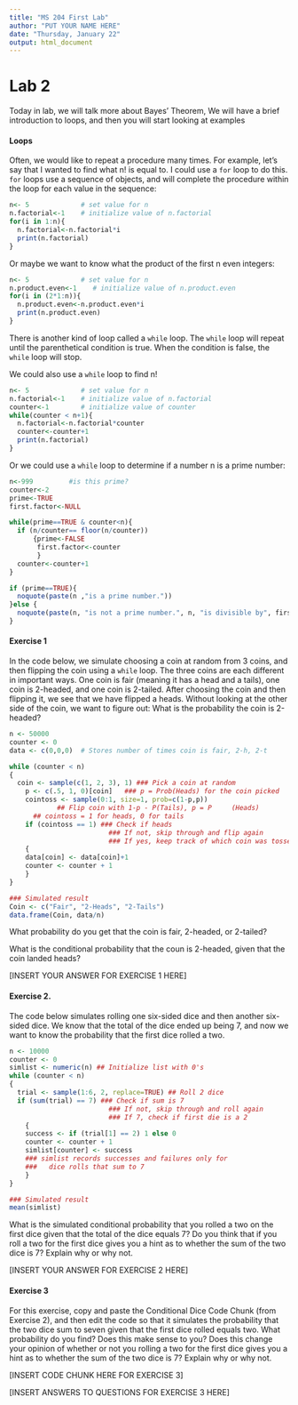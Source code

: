 ```yaml
---
title: "MS 204 First Lab"
author: "PUT YOUR NAME HERE"
date: "Thursday, January 22"
output: html_document
---
```


# Lab 2

Today in lab, we will talk more about Bayes' Theorem, We will have a brief introduction to loops, and then you will start looking at examples 


#### Loops

Often, we would like to repeat a procedure many times.  For example, let's say that I wanted to find what n! is equal to.  I could use a `for` loop to do this.  `for` loops use a sequence of objects, and will complete the procedure within the loop for each value in the sequence:

```r
n<- 5             # set value for n
n.factorial<-1    # initialize value of n.factorial  
for(i in 1:n){
  n.factorial<-n.factorial*i
  print(n.factorial)
}
```

Or maybe we want to know what the product of the first n even integers:

```r
n<- 5             # set value for n
n.product.even<-1    # initialize value of n.product.even  
for(i in (2*1:n)){
  n.product.even<-n.product.even*i
  print(n.product.even)
}
```

There is another kind of loop called a `while` loop.  The `while` loop will repeat until the parenthetical condition is true.  When the condition is false, the `while` loop will stop.

We could also use a `while` loop to find n!  

```r
n<- 5             # set value for n
n.factorial<-1    # initialize value of n.factorial  
counter<-1        # initialize value of counter
while(counter < n+1){
  n.factorial<-n.factorial*counter
  counter<-counter+1
  print(n.factorial)
}

```

Or we could use a `while` loop to determine if a number n is a prime number:

```r
n<-999         #is this prime?
counter<-2
prime<-TRUE
first.factor<-NULL

while(prime==TRUE & counter<n){
  if (n/counter== floor(n/counter))
      {prime<-FALSE
       first.factor<-counter
       }
  counter<-counter+1
}

if (prime==TRUE){
  noquote(paste(n ,"is a prime number."))  
}else {
  noquote(paste(n, "is not a prime number.", n, "is divisible by", first.factor, "."))
}

```



#### Exercise 1

In the code below, we simulate choosing a coin at random from 3 coins, and then flipping the coin using a `while` loop.  The three coins are each different in important ways.  One coin is fair (meaning it has a head and a tails), one coin is 2-headed, and one coin is 2-tailed.  After choosing the coin and then flipping it, we see that we have flipped a heads.  Without looking at the other side of the coin, we want to figure out: What is the probability the coin is 2-headed? 

```r

n <- 50000 
counter <- 0
data <- c(0,0,0)  # Stores number of times coin is fair, 2-h, 2-t

while (counter < n)
{
  coin <- sample(c(1, 2, 3), 1) ### Pick a coin at random
	p <- c(.5, 1, 0)[coin]   ### p = Prob(Heads) for the coin picked
	cointoss <- sample(0:1, size=1, prob=c(1-p,p)) 
			## Flip coin with 1-p - P(Tails), p = P		(Heads)	                			
      ## cointoss = 1 for heads, 0 for tails
	if (cointoss == 1) ### Check if heads 
	                     ### If not, skip through and flip again
	                     ### If yes, keep track of which coin was tossed 
	{
	data[coin] <- data[coin]+1
	counter <- counter + 1
	}
}

### Simulated result
Coin <- c("Fair", "2-Heads", "2-Tails")
data.frame(Coin, data/n)

```

What probability do you get that the coin is fair, 2-headed, or 2-tailed?  

What is the conditional probability that the coun is 2-headed, given that the coin landed heads?

[INSERT YOUR ANSWER FOR EXERCISE 1 HERE]


#### Exercise 2.

The code below simulates rolling one six-sided dice and then another six-sided dice.  We know that the total of the dice ended up being 7, and now we want to know the probability that the first dice rolled a two.  

```r


n <- 10000 
counter <- 0
simlist <- numeric(n) ## Initialize list with 0's
while (counter < n)
{
  trial <- sample(1:6, 2, replace=TRUE) ## Roll 2 dice
  if (sum(trial) == 7) ### Check if sum is 7
	                     ### If not, skip through and roll again
	                     ### If 7, check if first die is a 2 
	{
	success <- if (trial[1] == 2) 1 else 0
	counter <- counter + 1
	simlist[counter] <- success
	### simlist records successes and failures only for
	###   dice rolls that sum to 7
	}
}

### Simulated result
mean(simlist)

```

What is the simulated conditional probability that you rolled a two on the first dice given that the total of the dice equals 7?  Do you think that if you roll a two for the first dice gives you a hint as to whether the sum of the two dice is 7?  Explain why or why not.

[INSERT YOUR ANSWER FOR EXERCISE 2 HERE]

#### Exercise 3

For this exercise, copy and paste the Conditional Dice Code Chunk (from Exercise 2), and then edit the code so that it simulates the probability that the two dice sum to seven given that the first dice rolled equals two.  What probability do you find?  Does this make sense to you?  Does this change your opinion of whether or not you rolling a two for the first dice gives you a hint as to whether the sum of the two dice is 7?  Explain why or why not.

[INSERT CODE CHUNK HERE FOR EXERCISE 3]

[INSERT ANSWERS TO QUESTIONS FOR EXERCISE 3 HERE]



